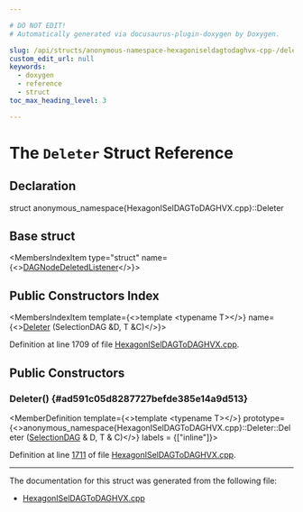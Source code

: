 ```yaml
---

# DO NOT EDIT!
# Automatically generated via docusaurus-plugin-doxygen by Doxygen.

slug: /api/structs/anonymous-namespace-hexagoniseldagtodaghvx-cpp-/deleter
custom_edit_url: null
keywords:
  - doxygen
  - reference
  - struct
toc_max_heading_level: 3

---
```





# The `Deleter` Struct Reference

<DoxygenPage pluginConfig={pluginConfig}>



## Declaration

<CodeBlock>struct anonymous_namespace{HexagonISelDAGToDAGHVX.cpp}::Deleter</CodeBlock>

## Base struct

<MembersIndex>

<MembersIndexItem
  type="struct"
  name={<><a href="/docs/api/structs/llvm/selectiondag/dagnodedeletedlistener">DAGNodeDeletedListener</a></>}>
</MembersIndexItem>

</MembersIndex>

## Public Constructors Index

<MembersIndex>

<MembersIndexItem
  template={<>template &lt;typename T&gt;</>}
  name={<><a href="#ad591c05d8287727befde385e14a9d513">Deleter</a> (SelectionDAG &amp;D, T &amp;C)</>}>
</MembersIndexItem>

</MembersIndex>


Definition at line 1709 of file <a href="/docs/api/files/lib/lib/target/lib/target/hexagon/hexagoniseldagtodaghvx-cpp">HexagonISelDAGToDAGHVX.cpp</a>.

<SectionDefinition>

## Public Constructors

### Deleter() {#ad591c05d8287727befde385e14a9d513}

<MemberDefinition
  template={<>template &lt;typename T&gt;</>}
  prototype={<>anonymous&#95;namespace&#123;HexagonISelDAGToDAGHVX.cpp&#125;::Deleter::Deleter (<a href="/docs/api/classes/llvm/selectiondag">SelectionDAG</a> &amp; D, T &amp; C)</>}
  labels = {["inline"]}>

Definition at line <a href="/docs/api/files/lib/lib/target/lib/target/hexagon/hexagoniseldagtodaghvx-cpp/#l01711">1711</a> of file <a href="/docs/api/files/lib/lib/target/lib/target/hexagon/hexagoniseldagtodaghvx-cpp">HexagonISelDAGToDAGHVX.cpp</a>.
</MemberDefinition>

</SectionDefinition>

<hr/>

The documentation for this struct was generated from the following file:

<ul>
<li><a href="/docs/api/files/lib/lib/target/lib/target/hexagon/hexagoniseldagtodaghvx-cpp">HexagonISelDAGToDAGHVX.cpp</a></li>
</ul>

</DoxygenPage>
